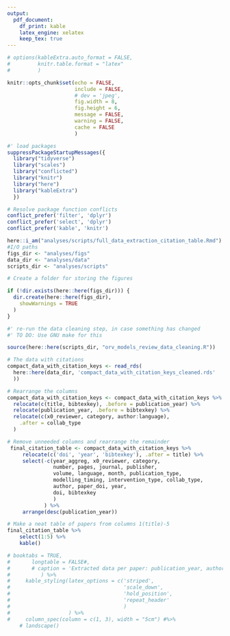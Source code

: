 ```yaml
---
output: 
  pdf_document:
    df_print: kable
    latex_engine: xelatex
    keep_tex: true
---
```

```r
# options(kableExtra.auto_format = FALSE,
#         knitr.table.format = "latex"
#         )

knitr::opts_chunk$set(echo = FALSE, 
                      include = FALSE,
                      # dev = 'jpeg', 
                      fig.width = 8, 
                      fig.height = 6, 
                      message = FALSE,
                      warning = FALSE,
                      cache = FALSE
                      )
```

```r
#' load packages
suppressPackageStartupMessages({
  library("tidyverse")
  library("scales")
  library("conflicted")
  library("knitr")
  library("here")
  library("kableExtra")
  })

# Resolve package function conflicts
conflict_prefer('filter', 'dplyr')
conflict_prefer('select', 'dplyr')
conflict_prefer('kable', 'knitr')
```

```r
here::i_am("analyses/scripts/full_data_extraction_citation_table.Rmd")
#I/O paths
figs_dir <- "analyses/figs"
data_dir <- "analyses/data"
scripts_dir <- "analyses/scripts"

# Create a folder for storing the figures

if (!dir.exists(here::here(figs_dir))) {
  dir.create(here::here(figs_dir),
    showWarnings = TRUE
  )
}
```


```r
#' re-run the data cleaning step, in case something has changed 
#' TO DO: Use GNU make for this

source(here::here(scripts_dir, "orv_models_review_data_cleaning.R"))

# The data with citations 
compact_data_with_citation_keys <- read_rds(
  here::here(data_dir, 'compact_data_with_citation_keys_cleaned.rds'
  ))
```

```r
# Rearrange the columns
compact_data_with_citation_keys <- compact_data_with_citation_keys %>%
  relocate(c(title, bibtexkey), .before = publication_year) %>%
  relocate(publication_year, .before = bibtexkey) %>%
  relocate(c(x0_reviewer, category, author:language),
    .after = collab_type
  )
```


```r
# Remove unneeded columns and rearrange the remainder
 final_citation_table <- compact_data_with_citation_keys %>% 
     relocate(c('doi', 'year', 'bibtexkey'), .after = title) %>% 
     select(-c(year_aggreg, x0_reviewer, category, 
               number, pages, journal, publisher, 
               volume, language, month, publication_type, 
               modelling_timing, intervention_type, collab_type,
               author, paper_doi, year, 
               doi, bibtexkey
               )
            ) %>% 
     arrange(desc(publication_year))
```

```r
# Make a neat table of papers from columns 1(title)-5
final_citation_table %>% 
    select(1:5) %>% 
    kable()

# booktabs = TRUE,
#       longtable = FALSE#,
#       # caption = 'Extracted data per paper: publication_year, author_affiliation_type, country_studied, author_in_country_studied.'
#          ) %>%
#     kable_styling(latex_options = c('striped',
#                                     'scale_down',
#                                     'hold_position',
#                                     'repeat_header'
#                                     )
#                   ) %>%
#     column_spec(column = c(1, 3), width = "5cm") #%>%
    # landscape()
```


<!--  ```{r} -->
<!-- # Make a neat table of papers from columns 1 (title), and 6-10  -->
<!-- final_citation_table %>% -->
<!--   select(c(1, 6:10)) %>% -->
<!--   kable( -->
<!--     booktabs = TRUE, -->
<!--     longtable = FALSE, -->
<!--     caption = "Extracted data per paper: disease, objectives, individual_representation, space_representation, model_structure." -->
<!--   ) %>% -->
<!--   kable_styling(latex_options = c("striped",  -->
<!--                                   "scale_down",  -->
<!--                                   "hold_position",  -->
<!--                                   "repeat_header" -->
<!--                                   ) -->
<!--                 ) %>% -->
<!--   column_spec(column = c(1), width = "5cm") %>% -->
<!--   landscape() -->
<!-- ``` -->

<!-- ```{r} -->
<!-- # Make a neat table of papers from columns 1 (title) and 11-15  -->
<!-- final_citation_table %>% -->
<!--   select(1, 11:15) %>% -->
<!--   kable( -->
<!--     longtable = FALSE, -->
<!--     caption = "Extracted data per paper: parametrization, validation, outbreak_type, intervention_modelled, vax_modelled_with_non_vax." -->
<!--   ) %>% -->
<!--   kable_styling(latex_options = c("striped",  -->
<!--                                   "scale_down",  -->
<!--                                   "hold_position",  -->
<!--                                   "repeat_header" -->
<!--                                   ) -->
<!--                 ) %>% -->
<!--   column_spec(column = c(1, 2, 5), width = "4cm") %>% -->
<!--   landscape() -->
<!-- ``` -->

<!--  ```{r} -->
<!-- # Make a neat table of papers from columns 1 (title) and 16-22 -->
<!-- final_citation_table %>% -->
<!--   select(1, 16:22) %>% -->
<!--   kable( -->
<!--     booktabs = TRUE, -->
<!--     longtable = FALSE, -->
<!--     caption = "Extracted data per paper: is_vax_effective, outcome_measured, sensitivity_analysis, data_used, data_available, simulation_code_available, vax_modelled." -->
<!--   ) %>% -->
<!--   kable_styling(latex_options = c("striped", -->
<!--                                   "scale_down",  -->
<!--                                   "hold_position",  -->
<!--                                   "repeat_header" -->
<!--                                   ) -->
<!--                 ) %>% -->
<!--   column_spec(column = c(1, 3), width = "5cm") %>% -->
<!--   landscape() -->
<!-- ``` -->
